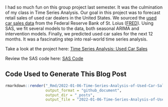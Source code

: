 
I had so much fun on this group project last semester. It was the culmination of my class in Time Series Analysis. Our goal in this project was to forecast retail sales of used car dealers in the United States.  We sourced the [used car sales data](http://fred.stlouisfed.org/series/MRTSSM44112USN) from the Federal Reserve Bank of St. Loius ([FRED](https://fred.stlouisfed.org)). Using SAS, we fit several models to the data, both seasonal ARIMA and intervention models. Finally, we predicted used car sales for the next 12 months. It was a fascinating step into real-world time series analysis.

Take a look at the project here:
[Time Series Analysis: Used Car Sales](https://github.com/not-that-john-williams/used-car-sales/blob/3288748cc62e392cd81a6e9f7f38d557e8523cce/Used_Car_Sales_Report.pdf)

Review the SAS code here:
[SAS Code](https://github.com/not-that-john-williams/used-car-sales/blob/3288748cc62e392cd81a6e9f7f38d557e8523cce/used_car_sales.sas)

## Code Used to Generate This Blog Post

``` r
rmarkdown::render("_Rmd/2022-01-06-Time-Series-Analysis-of-Used-Car-Sales.Rmd", 
                  output_format = "github_document", 
                  output_dir = "_posts", 
                  output_file = "2022-01-06-Time-Series-Analysis-of-Used-Car-Sales.md")
```
